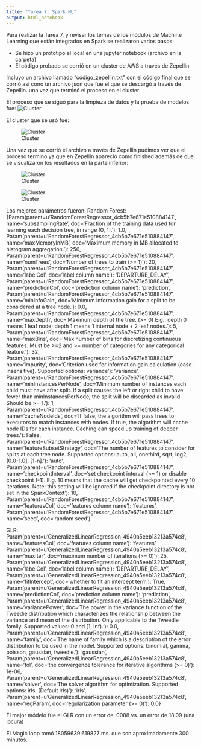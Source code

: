 ```yaml
---
title: "Tarea 7: Spark ML"
output: html_notebook
---
```


Para realizar la Tarea 7, y revisar los temas de los módulos de Machine Learning que están integrados en Spark se realizaron varios pasos:

- Se hizo un prototipo el local en una jupyter notebook (archivo en la carpeta)
- El código probado se corrió en un cluster de AWS  a través de Zepellin

Incluyo un archivo llamado "código_zepellin.txt" con el código final que se corrió así cono un archivo json que fue el que se descargó a través de Zepellin. una vez que terminó el proceso en el cluster

El proceso que se siguó para la limpieza de datos y la prueba de modelos fue:
![Cluster](/Users/usuario/Documents/MaestriaCD/MetodosGE/metodos_gran_escala/alumnos/oliab_herrera/Tarea7/Flowchart.png)

El cluster que se usó fue:

![Cluster](/Users/usuario/Documents/MaestriaCD/MetodosGE/metodos_gran_escala/alumnos/oliab_herrera/Tarea7/imagen_cluster.png)

Una vez que se corrió el archivo a través de Zepellin pudimos ver que el proceso termino ya que en Zepellin apareció como finished además de que se visualizaron los resultados en la parte inferior:


![Cluster](/Users/usuario/Documents/MaestriaCD/MetodosGE/metodos_gran_escala/alumnos/oliab_herrera/Tarea7/imagen_cluster_terminado.png)


![Cluster](/Users/usuario/Documents/MaestriaCD/MetodosGE/metodos_gran_escala/alumnos/oliab_herrera/Tarea7/imagen_cluster_resultados.png)



Los mejores parámetros fueron:
Random Forest:
{Param(parent=u'RandomForestRegressor_4cb5b7e671e510884147', name='subsamplingRate', doc='Fraction of the training data used for learning each decision tree, in range (0, 1].'): 1.0, Param(parent=u'RandomForestRegressor_4cb5b7e671e510884147', name='maxMemoryInMB', doc='Maximum memory in MB allocated to histogram aggregation.'): 256, Param(parent=u'RandomForestRegressor_4cb5b7e671e510884147', name='numTrees', doc='Number of trees to train (>= 1)'): 20, Param(parent=u'RandomForestRegressor_4cb5b7e671e510884147', name='labelCol', doc='label column name'): 'DEPARTURE_DELAY', Param(parent=u'RandomForestRegressor_4cb5b7e671e510884147', name='predictionCol', doc='prediction column name'): 'prediction', Param(parent=u'RandomForestRegressor_4cb5b7e671e510884147', name='minInfoGain', doc='Minimum information gain for a split to be considered at a tree node.'): 0.0, Param(parent=u'RandomForestRegressor_4cb5b7e671e510884147', name='maxDepth', doc='Maximum depth of the tree. (>= 0) E.g., depth 0 means 1 leaf node; depth 1 means 1 internal node + 2 leaf nodes.'): 5, Param(parent=u'RandomForestRegressor_4cb5b7e671e510884147', name='maxBins', doc='Max number of bins for discretizing continuous features.  Must be >=2 and >= number of categories for any categorical feature.'): 32, Param(parent=u'RandomForestRegressor_4cb5b7e671e510884147', name='impurity', doc='Criterion used for information gain calculation (case-insensitive). Supported options: variance'): 'variance', Param(parent=u'RandomForestRegressor_4cb5b7e671e510884147', name='minInstancesPerNode', doc='Minimum number of instances each child must have after split.  If a split causes the left or right child to have fewer than minInstancesPerNode, the split will be discarded as invalid. Should be >= 1.'): 1, Param(parent=u'RandomForestRegressor_4cb5b7e671e510884147', name='cacheNodeIds', doc='If false, the algorithm will pass trees to executors to match instances with nodes. If true, the algorithm will cache node IDs for each instance. Caching can speed up training of deeper trees.'): False, Param(parent=u'RandomForestRegressor_4cb5b7e671e510884147', name='featureSubsetStrategy', doc='The number of features to consider for splits at each tree node. Supported options: auto, all, onethird, sqrt, log2, (0.0-1.0], [1-n].'): 'auto', Param(parent=u'RandomForestRegressor_4cb5b7e671e510884147', name='checkpointInterval', doc='set checkpoint interval (>= 1) or disable checkpoint (-1). E.g. 10 means that the cache will get checkpointed every 10 iterations. Note: this setting will be ignored if the checkpoint directory is not set in the SparkContext'): 10, Param(parent=u'RandomForestRegressor_4cb5b7e671e510884147', name='featuresCol', doc='features column name'): 'features', Param(parent=u'RandomForestRegressor_4cb5b7e671e510884147', name='seed', doc='random seed')

GLR:
Param(parent=u'GeneralizedLinearRegression_4940a5eeb13213a574c8', name='featuresCol', doc='features column name'): 'features', Param(parent=u'GeneralizedLinearRegression_4940a5eeb13213a574c8', name='maxIter', doc='maximum number of iterations (>= 0)'): 25, Param(parent=u'GeneralizedLinearRegression_4940a5eeb13213a574c8', name='labelCol', doc='label column name'): 'DEPARTURE_DELAY', Param(parent=u'GeneralizedLinearRegression_4940a5eeb13213a574c8', name='fitIntercept', doc='whether to fit an intercept term'): True, Param(parent=u'GeneralizedLinearRegression_4940a5eeb13213a574c8', name='predictionCol', doc='prediction column name'): 'prediction', Param(parent=u'GeneralizedLinearRegression_4940a5eeb13213a574c8', name='variancePower', doc='The power in the variance function of the Tweedie distribution which characterizes the relationship between the variance and mean of the distribution. Only applicable to the Tweedie family. Supported values: 0 and [1, Inf).'): 0.0, Param(parent=u'GeneralizedLinearRegression_4940a5eeb13213a574c8', name='family', doc='The name of family which is a description of the error distribution to be used in the model. Supported options: binomial, gamma, poisson, gaussian, tweedie.'): 'gaussian', Param(parent=u'GeneralizedLinearRegression_4940a5eeb13213a574c8', name='tol', doc='the convergence tolerance for iterative algorithms (>= 0)'): 1e-06, Param(parent=u'GeneralizedLinearRegression_4940a5eeb13213a574c8', name='solver', doc='The solver algorithm for optimization. Supported options: irls. (Default irls)'): 'irls', Param(parent=u'GeneralizedLinearRegression_4940a5eeb13213a574c8', name='regParam', doc='regularization parameter (>= 0)'): 0.0}

El mejor módelo fue el GLR con un error de .0088 vs. un error de 18.09 (una locura)

El Magic loop tomó  18059639.619827 ms. que son aproximadamente 300 minutos.





